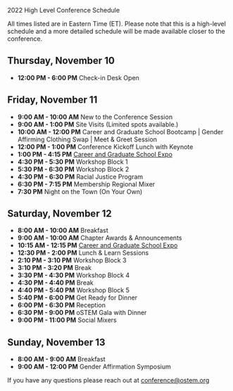

<SiteLayout title="Schedule">

<div className="border-b-4 border-mulberry border-solid pb-4 mb-4 text-center">
    <p className="text-5xl font-display font-black">
        2022 High Level Conference Schedule
    </p>
</div>

All times listed are in Eastern Time (ET). Please note that this is a high-level schedule and a more detailed schedule will be made available closer to the conference.

## Thursday, November 10
- **12:00 PM - 6:00 PM**   Check-in Desk Open
    
## Friday, November 11
- **9:00 AM - 10:00 AM**  New to the Conference Session
- **9:00 AM - 1:00 PM**    Site Visits (Limited spots available.)
- **10:00 AM - 12:00 PM**  Career and Graduate School Bootcamp | Gender Affirming Clothing Swap | Meet & Greet Session
- **12:00 PM - 1:00 PM**   Conference Kickoff Lunch with Keynote 
- **1:00 PM - 4:15 PM**	   [Career and Graduate School Expo](https://docs.google.com/document/d/1VTDHJsQ7WGci9WwfWzII3hnkitn2utuVXdQnAiJEPzo/edit?usp=sharing)
- **4:30 PM - 5:30 PM**	   Workshop Block 1
- **5:30 PM - 6:30 PM**	   Workshop Block 2
- **4:30 PM - 6:30 PM**	   Racial Justice Program
- **6:30 PM - 7:15 PM**	   Membership Regional Mixer
- **7:30 PM**              Night on the Town (On Your Own)

## Saturday, November 12
- **8:00 AM - 10:00 AM**	Breakfast
- **9:00 AM - 10:00 AM**	Chapter Awards & Announcements
- **10:15 AM - 12:15 PM**	[Career and Graduate School Expo](https://docs.google.com/document/d/1VTDHJsQ7WGci9WwfWzII3hnkitn2utuVXdQnAiJEPzo/edit?usp=sharing)
- **12:30 PM - 2:00 PM**	Lunch & Learn Sessions
- **2:10 PM - 3:10 PM**	    Workshop Block 3
- **3:10 PM - 3:20 PM**	    Break
- **3:30 PM - 4:30 PM**	    Workshop Block 4
- **4:30 PM - 4:40 PM**	    Break   
- **4:40 PM - 5:40 PM**	    Workshop Block 5
- **5:40 PM - 6:00 PM**	    Get Ready for Dinner
- **6:00 PM - 6:30 PM**	    Reception
- **6:30 PM - 9:00 PM**	    oSTEM Gala with Dinner
- **9:00 PM - 11:00 PM**	Social Mixers

## Sunday, November 13
- **8:00 AM - 9:00 AM**	    Breakfast
- **9:00 AM - 12:00 PM**	Gender Affirmation Symposium    

If you have any questions please reach out at [conference@ostem.org](mailto:conference@ostem.org?subject=High-Level%20Schedule%20Question%20)

</SiteLayout>
